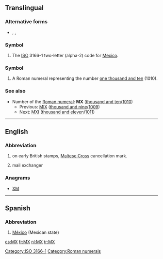 {{also|Mx}}
==Translingual==

===Alternative forms===
* {{l|mul|mx}}, {{l|mul|MVV}}, {{l|mul|mvv}}

===Symbol===
{{head|mul|symbol}}
# The [[ISO]] 3166-1 two-letter (alpha-2) code for [[Mexico]].

===Symbol===
{{head|mul|numeral symbol}}

# A Roman numeral representing the number [[one thousand and ten]] (1010).

===See also===
* Number of the [[Roman numeral]]: '''MX''' ([[thousand and ten]]/[[1010]])
** Previous: [[MIX]] ([[thousand and nine]]/[[1009]])
** Next: [[MXI]] ([[thousand and eleven]]/[[1011]])

[[Category:ISO 3166-1]]
[[Category:Roman numerals]]

----

==English==

===Abbreviation===
{{rfc-header|Abbreviation}}
{{head|en|abbreviation}}

# {{label|en|philately}} on early British stamps, [[w:Maltese Cross#United Kingdom|Maltese Cross]] cancellation mark.
# {{label|en|Internet}} mail exchanger

===Anagrams===
* [[XM#English|XM]]

----

==Spanish==

===Abbreviation===
{{rfc-header|Abbreviation}}
{{head|es|abbreviation}}

# [[México]] (Mexican state)

[[cs:MX]]
[[fr:MX]]
[[nl:MX]]
[[tr:MX]]